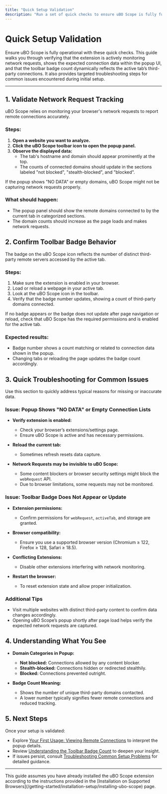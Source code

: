 ```yaml
---
title: "Quick Setup Validation"
description: "Run a set of quick checks to ensure uBO Scope is fully functional. Includes validating that network requests appear in the popup panel and that the badge reflects active tab data. Troubleshooting guidance provided for common issues."
---
```


# Quick Setup Validation

Ensure uBO Scope is fully operational with these quick checks. This guide walks you through verifying that the extension is actively monitoring network requests, shows the expected connection data within the popup UI, and that the toolbar badge count dynamically reflects the active tab’s third-party connections. It also provides targeted troubleshooting steps for common issues encountered during initial setup.

---

## 1. Validate Network Request Tracking

uBO Scope relies on monitoring your browser's network requests to report remote connections accurately.

### Steps:

1. **Open a website you want to analyze.**
2. **Click the uBO Scope toolbar icon to open the popup panel.**
3. **Observe the displayed data:**
   - The tab's hostname and domain should appear prominently at the top.
   - The counts of connected domains should update in the sections labeled "not blocked", "stealth-blocked", and "blocked".

<Tip>
If the popup shows "NO DATA" or empty domains, uBO Scope might not be capturing network requests properly.
</Tip>

### What should happen:

- The popup panel should show the remote domains connected to by the current tab in categorized sections.
- The domain counts should increase as the page loads and makes network requests.

## 2. Confirm Toolbar Badge Behavior

The badge on the uBO Scope icon reflects the number of distinct third-party remote servers accessed by the active tab.

### Steps:

1. Make sure the extension is enabled in your browser.
2. Load or reload a webpage in your active tab.
3. Look at the uBO Scope icon in the toolbar.
4. Verify that the badge number updates, showing a count of third-party domains connected.

<Note>
If no badge appears or the badge does not update after page navigation or reload,
check that uBO Scope has the required permissions and is enabled for the active tab.
</Note>

### Expected results:

- Badge number shows a count matching or related to connection data shown in the popup.
- Changing tabs or reloading the page updates the badge count accordingly.

## 3. Quick Troubleshooting for Common Issues

Use this section to quickly address typical reasons for missing or inaccurate data.

### Issue: Popup Shows "NO DATA" or Empty Connection Lists

- **Verify extension is enabled:**
  - Check your browser’s extensions/settings page.
  - Ensure uBO Scope is active and has necessary permissions.

- **Reload the current tab:**
  - Sometimes refresh resets data capture.

- **Network Requests may be invisible to uBO Scope:**
  - Some content blockers or browser security settings might block the `webRequest` API.
  - Due to browser limitations, some requests may not be monitored.

### Issue: Toolbar Badge Does Not Appear or Update

- **Extension permissions:**
  - Confirm permissions for `webRequest`, `activeTab`, and storage are granted.

- **Browser compatibility:**
  - Ensure you use a supported browser version (Chromium ≥ 122, Firefox ≥ 128, Safari ≥ 18.5).

- **Conflicting Extensions:**
  - Disable other extensions interfering with network monitoring.

- **Restart the browser:**
  - To reset extension state and allow proper initialization.

### Additional Tips

- Visit multiple websites with distinct third-party content to confirm data changes accordingly.
- Opening uBO Scope’s popup shortly after page load helps verify the expected network requests are captured.

## 4. Understanding What You See

- **Domain Categories in Popup:**
  - **Not blocked:** Connections allowed by any content blocker.
  - **Stealth-blocked:** Connections hidden or redirected stealthily.
  - **Blocked:** Connections prevented outright.

- **Badge Count Meaning:**
  - Shows the number of unique third-party domains contacted.
  - A lower number typically signifies fewer remote connections and reduced tracking.

## 5. Next Steps

Once your setup is validated:

- Explore [Your First Usage: Viewing Remote Connections](/getting-started/using-extension/first-usage) to interpret the popup details.
- Review [Understanding the Toolbar Badge Count](/guides/getting-started-with-ubo-scope/understanding-the-badge) to deepen your insight.
- If issues persist, consult [Troubleshooting Common Setup Problems](/getting-started/using-extension/common-issues) for detailed guidance.

---

<Info>
This guide assumes you have already installed the uBO Scope extension according to the instructions provided in the [Installation on Supported Browsers](/getting-started/installation-setup/installing-ubo-scope) page.
</Info>
